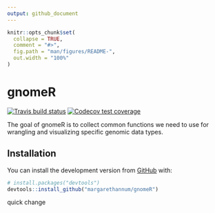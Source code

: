```yaml
---
output: github_document
---
```


<!-- README.md is generated from README.Rmd. Please edit that file -->

```r
knitr::opts_chunk$set(
  collapse = TRUE,
  comment = "#>",
  fig.path = "man/figures/README-",
  out.width = "100%"
)
```
# gnomeR

<!-- badges: start -->
[![Travis build status](https://travis-ci.org/AxelitoMartin/gnomeR.svg?branch=master)](https://travis-ci.org/AxelitoMartin/gnomeR)
[![Codecov test coverage](https://codecov.io/gh/AxelitoMartin/gnomeR/branch/master/graph/badge.svg)](https://codecov.io/gh/AxelitoMartin/gnomeR?branch=master)
<!-- badges: end -->

The goal of gnomeR is to collect common functions we need to use for wrangling and visualizing specific genomic data types. 

## Installation

You can install the development version from [GitHub](https://github.com/) with:

``` r
# install.packages("devtools")
devtools::install_github("margarethannum/gnomeR")
```
quick change

